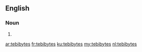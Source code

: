 ==English==

===Noun===
{{head|en|noun plural form}}

# {{plural of|tebibyte|lang=en}}

[[ar:tebibytes]]
[[fr:tebibytes]]
[[ku:tebibytes]]
[[my:tebibytes]]
[[nl:tebibytes]]